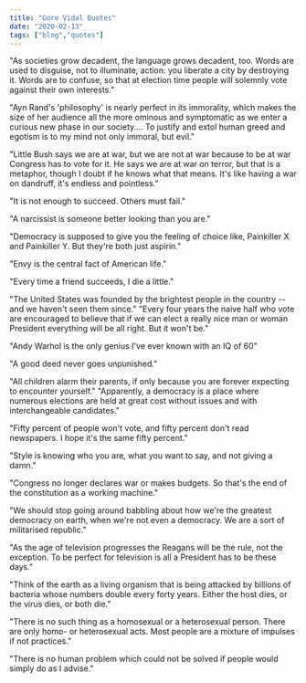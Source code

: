 ```yaml
---
title: "Gore Vidal Quotes"
date: "2020-02-13"
tags: ["blog","quotes"]
---
```


"As societies grow decadent, the language grows decadent, too. Words are used to disguise, not to illuminate, action: you liberate a city by destroying it. Words are to confuse, so that at election time people will solemnly vote against their own interests."

"Ayn Rand's 'philosophy' is nearly perfect in its immorality, which makes the size of her audience all the more ominous and symptomatic as we enter a curious new phase in our society.... To justify and extol human greed and egotism is to my mind not only immoral, but evil." 

"Little Bush says we are at war, but we are not at war because to be at war Congress has to vote for it. He says we are at war on terror, but that is a metaphor, though I doubt if he knows what that means. It's like having a war on dandruff, it's endless and pointless." 

"It is not enough to succeed. Others must fail."

"A narcissist is someone better looking than you are."

"Democracy is supposed to give you the feeling of choice like, Painkiller X and Painkiller Y. But they're both just aspirin."

"Envy is the central fact of American life."

"Every time a friend succeeds, I die a little."

"The United States was founded by the brightest people in the country -- and we haven't seen them since."
"Every four years the naive half who vote are encouraged to believe that if we can elect a really nice man or woman President everything will be all right. But it won't be."

"Andy Warhol is the only genius I've ever known with an IQ of 60"

"A good deed never goes unpunished."

"All children alarm their parents, if only because you are forever expecting to encounter yourself."
"Apparently, a democracy is a place where numerous elections are held at great cost without issues and with interchangeable candidates."

"Fifty percent of people won't vote, and fifty percent don't read newspapers. I hope it's the same fifty percent."

"Style is knowing who you are, what you want to say, and not giving a damn."

"Congress no longer declares war or makes budgets. So that's the end of the constitution as a working machine."

"We should stop going around babbling about how we're the greatest democracy on earth, when we're not even a democracy. We are a sort of militarised republic."

"As the age of television progresses the Reagans will be the rule, not the exception. To be perfect for television is all a President has to be these days."

"Think of the earth as a living organism that is being attacked by billions of bacteria whose numbers double every forty years. Either the host dies, or the virus dies, or both die."

"There is no such thing as a homosexual or a heterosexual person. There are only homo- or heterosexual acts. Most people are a mixture of impulses if not practices."

"There is no human problem which could not be solved if people would simply do as I advise."